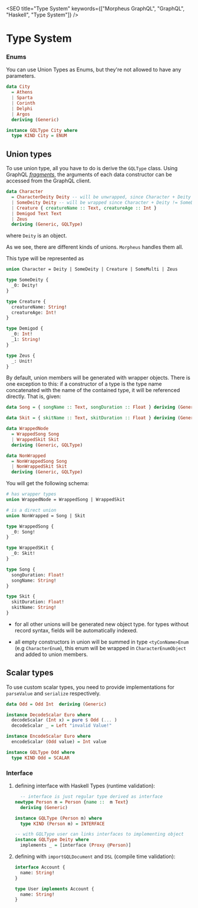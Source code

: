 
<SEO
  title="Type System"
  keywords={["Morpheus GraphQL", "GraphQL", "Haskell", "Type System"]}
/>

# Type System

### Enums

You can use Union Types as Enums, but they're not allowed to have any parameters.

```haskell
data City
  = Athens
  | Sparta
  | Corinth
  | Delphi
  | Argos
  deriving (Generic)

instance GQLType City where
  type KIND City = ENUM
```

## Union types

To use union type, all you have to do is derive the `GQLType` class. Using GraphQL [_fragments_](https://graphql.org/learn/queries/#fragments), the arguments of each data constructor can be accessed from the GraphQL client.

```haskell
data Character
  = CharacterDeity Deity -- will be unwrapped, since Character + Deity = CharacterDeity
  | SomeDeity Deity -- will be wrapped since Character + Deity != SomeDeity
  | Creature { creatureName :: Text, creatureAge :: Int }
  | Demigod Text Text
  | Zeus
  deriving (Generic, GQLType)
```

where `Deity` is an object.

As we see, there are different kinds of unions. `Morpheus` handles them all.

This type will be represented as

```graphql
union Character = Deity | SomeDeity | Creature | SomeMulti | Zeus

type SomeDeity {
  _0: Deity!
}

type Creature {
  creatureName: String!
  creatureAge: Int!
}

type Demigod {
  _0: Int!
  _1: String!
}

type Zeus {
  _: Unit!
}
```

By default, union members will be generated with wrapper objects.
There is one exception to this: if a constructor of a type is the type name concatenated with the name of the contained type, it will be referenced directly.
That is, given:

```haskell
data Song = { songName :: Text, songDuration :: Float } deriving (Generic, GQLType)

data Skit = { skitName :: Text, skitDuration :: Float } deriving (Generic, GQLType)

data WrappedNode
  = WrappedSong Song
  | WrappedSkit Skit
  deriving (Generic, GQLType)

data NonWrapped
  = NonWrappedSong Song
  | NonWrappedSkit Skit
  deriving (Generic, GQLType)

```

You will get the following schema:

```graphql
# has wrapper types
union WrappedNode = WrappedSong | WrappedSkit

# is a direct union
union NonWrapped = Song | Skit

type WrappedSong {
  _0: Song!
}

type WrappedSKit {
  _0: Skit!
}

type Song {
  songDuration: Float!
  songName: String!
}

type Skit {
  skitDuration: Float!
  skitName: String!
}
```

- for all other unions will be generated new object type. for types without record syntax, fields will be automatically indexed.

- all empty constructors in union will be summed in type `<tyConName>Enum` (e.g `CharacterEnum`), this enum will be wrapped in `CharacterEnumObject` and added to union members.

## Scalar types

To use custom scalar types, you need to provide implementations for `parseValue` and `serialize` respectively.

```haskell
data Odd = Odd Int  deriving (Generic)

instance DecodeScalar Euro where
  decodeScalar (Int x) = pure $ Odd (... )
  decodeScalar _ = Left "invalid Value!"

instance EncodeScalar Euro where
  encodeScalar (Odd value) = Int value

instance GQLType Odd where
  type KIND Odd = SCALAR
```

### Interface

1. defining interface with Haskell Types (runtime validation):

   ```haskell
     -- interface is just regular type derived as interface
   newtype Person m = Person {name ::  m Text}
     deriving (Generic)

   instance GQLType (Person m) where
     type KIND (Person m) = INTERFACE

   -- with GQLType user can links interfaces to implementing object
   instance GQLType Deity where
     implements _ = [interface (Proxy @Person)]
   ```

2. defining with `importGQLDocument` and `DSL` (compile time validation):

   ```graphql
   interface Account {
     name: String!
   }

   type User implements Account {
     name: String!
   }
   ```
